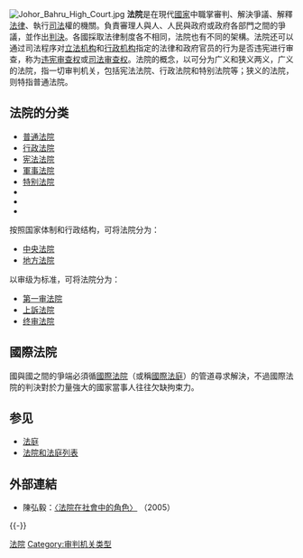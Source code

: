 {{Globalize|time=2021-10-10T19:59:31+00:00}}
{{refimprove|time=2019-07-30T10:23:47+00:00}}
{{legal}}
[[File:Johor_Bahru_High_Court.jpg|thumb]]
'''法院'''是在現代[[國家|國家]]中職掌審判、解決爭議、解釋[[法律|法律]]、執行[[司法|司法]]權的機關。負責審理人與人、人民與政府或政府各部門之間的爭議，並作出[[判決|判決]]。各國採取法律制度各不相同，法院也有不同的架構。法院还可以通过司法程序对[[立法机构|立法机构]]和[[行政机构|行政机构]]指定的法律和政府官员的行为是否违宪进行审查，称为[[违宪审查权|违宪审查权]]或[[司法审查权|司法审查权]]。法院的概念，以可分为广义和狭义两义，广义的法院，指一切审判机关，包括宪法法院、行政法院和特别法院等；狭义的法院，则特指普通法院。

== 法院的分类 ==
* [[普通法院|普通法院]]
* [[行政法院|行政法院]]
* [[宪法法院|宪法法院]]
* [[軍事法院|軍事法院]]
* [[特别法院|特别法院]]
* {{le|教會法庭|Ecclesiastical court|教會法院}}
* {{le|衡平法法院|Court of equity}}
* {{le|家事法院|Family court}}

按照国家体制和行政结构，可将法院分为：
* [[中央法院|中央法院]]
* [[地方法院|地方法院]]

以审级为标准，可将法院分为：
* [[第一审法院|第一审法院]]
* [[上訴法院|上訴法院]]
* [[终审法院|终审法院]]

== 國際法院 ==
國與國之間的爭端必須循[[國際法院|國際法院]]（或稱[[國際法庭|國際法庭]]）的管道尋求解決，不過國際法院的判決對於力量強大的國家當事人往往欠缺拘束力。

== 参见 ==
*[[法庭|法庭]]
*[[法院和法庭列表|法院和法庭列表]]

== 外部連結 ==
* 陳弘毅：[http://www.aisixiang.com/data/67218.html 〈法院在社會中的角色〉] {{Wayback|url=http://www.aisixiang.com/data/67218.html |date=20210322123740 }}（2005）

{{-}}
{{Authority control}}

[[Category:法院|]]
[[Category:审判机关类型|Category:审判机关类型]]

{{law-stub}}